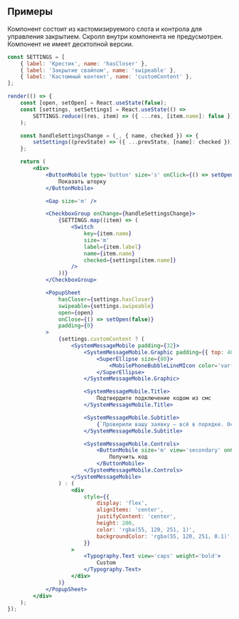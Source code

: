 ## Примеры

Компонент состоит из кастомизируемого слота и контрола для управления закрытием. Скролл внутри компонента не предусмотрен.
Компонент не имеет десктопной версии.

```jsx live mobileOnly mobileHeight={640}
const SETTINGS = [
    { label: 'Крестик', name: 'hasCloser' },
    { label: 'Закрытие свайпом', name: 'swipeable' },
    { label: 'Кастомный контент', name: 'customContent' },
];

render(() => {
    const [open, setOpen] = React.useState(false);
    const [settings, setSettings] = React.useState(() =>
        SETTINGS.reduce((res, item) => ({ ...res, [item.name]: false }), {}),
    );

    const handleSettingsChange = (_, { name, checked }) => {
        setSettings((prevState) => ({ ...prevState, [name]: checked }));
    };

    return (
        <div>
            <ButtonMobile type='button' size='s' onClick={() => setOpen(true)} block={true}>
                Показать шторку
            </ButtonMobile>

            <Gap size='m' />

            <CheckboxGroup onChange={handleSettingsChange}>
                {SETTINGS.map((item) => (
                    <Switch
                        key={item.name}
                        size='m'
                        label={item.label}
                        name={item.name}
                        checked={settings[item.name]}
                    />
                ))}
            </CheckboxGroup>

            <PopupSheet
                hasCloser={settings.hasCloser}
                swipeable={settings.swipeable}
                open={open}
                onClose={() => setOpen(false)}
                padding={0}
            >
                {settings.customContent ? (
                    <SystemMessageMobile padding={32}>
                        <SystemMessageMobile.Graphic padding={{ top: 48 }}>
                            <SuperEllipse size={80}>
                                <MobilePhoneBubbleLineMIcon color='var(--color-light-graphic-primary)' />
                            </SuperEllipse>
                        </SystemMessageMobile.Graphic>

                        <SystemMessageMobile.Title>
                            Подтвердите подключение кодом из смс
                        </SystemMessageMobile.Title>

                        <SystemMessageMobile.Subtitle>
                            {`Проверили вашу заявку — всё в порядке. Осталось подтвердить подключение`}
                        </SystemMessageMobile.Subtitle>

                        <SystemMessageMobile.Controls>
                            <ButtonMobile size='m' view='secondary' onClick={() => setOpen(false)}>
                                Получить код
                            </ButtonMobile>
                        </SystemMessageMobile.Controls>
                    </SystemMessageMobile>
                ) : (
                    <div
                        style={{
                            display: 'flex',
                            alignItems: 'center',
                            justifyContent: 'center',
                            height: 200,
                            color: 'rgba(55, 120, 251, 1)',
                            backgroundColor: 'rgba(55, 120, 251, 0.1)',
                        }}
                    >
                        <Typography.Text view='caps' weight='bold'>
                            Custom
                        </Typography.Text>
                    </div>
                )}
            </PopupSheet>
        </div>
    );
});
```
